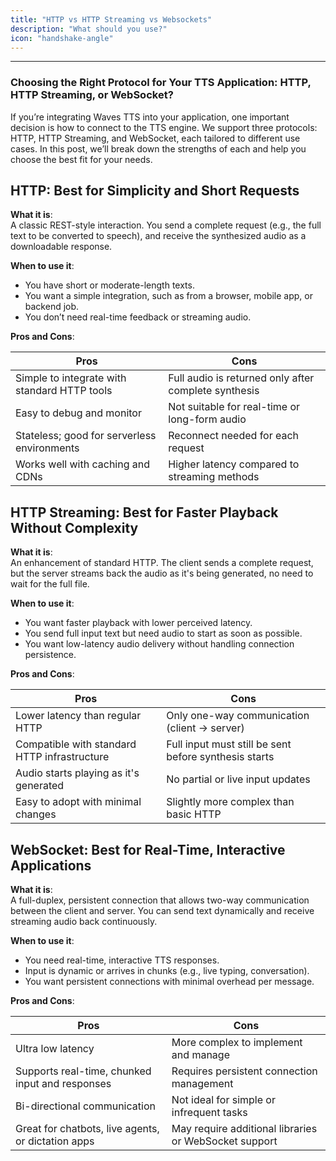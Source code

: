 ```yaml
---
title: "HTTP vs HTTP Streaming vs Websockets"
description: "What should you use?"
icon: "handshake-angle"
---
```


--- 

### Choosing the Right Protocol for Your TTS Application: HTTP, HTTP Streaming, or WebSocket?

If you’re integrating Waves TTS into your application, one important decision is how to connect to the TTS engine. We support three protocols: HTTP, HTTP Streaming, and WebSocket, each tailored to different use cases. In this post, we’ll break down the strengths of each and help you choose the best fit for your needs.   

## HTTP: Best for Simplicity and Short Requests  
**What it is**:  
A classic REST-style interaction. You send a complete request (e.g., the full text to be converted to speech), and receive the synthesized audio as a downloadable response.

**When to use it**:
- You have short or moderate-length texts.
- You want a simple integration, such as from a browser, mobile app, or backend job.
- You don’t need real-time feedback or streaming audio.

**Pros and Cons**:

| Pros                                          | Cons                                                  |
|-----------------------------------------------|--------------------------------------------------------|
| Simple to integrate with standard HTTP tools  | Full audio is returned only after complete synthesis  |
| Easy to debug and monitor                     | Not suitable for real-time or long-form audio         |
| Stateless; good for serverless environments   | Reconnect needed for each request                    |
| Works well with caching and CDNs              | Higher latency compared to streaming methods          |


## HTTP Streaming: Best for Faster Playback Without Complexity

**What it is**:  
An enhancement of standard HTTP. The client sends a complete request, but the server streams back the audio as it's being generated, no need to wait for the full file.

**When to use it**:
- You want faster playback with lower perceived latency.
- You send full input text but need audio to start as soon as possible.
- You want low-latency audio delivery without handling connection persistence.

**Pros and Cons**:

| Pros                                           | Cons                                                  |
|------------------------------------------------|--------------------------------------------------------|
| Lower latency than regular HTTP                | Only one-way communication (client → server)          |
| Compatible with standard HTTP infrastructure   | Full input must still be sent before synthesis starts |
| Audio starts playing as it's generated         | No partial or live input updates                      |
| Easy to adopt with minimal changes             | Slightly more complex than basic HTTP                 |  


## WebSocket: Best for Real-Time, Interactive Applications

**What it is**:  
A full-duplex, persistent connection that allows two-way communication between the client and server. You can send text dynamically and receive streaming audio back continuously.

**When to use it**:
- You need real-time, interactive TTS responses.
- Input is dynamic or arrives in chunks (e.g., live typing, conversation).
- You want persistent connections with minimal overhead per message.

**Pros and Cons**:

| Pros                                               | Cons                                                   |
|----------------------------------------------------|---------------------------------------------------------|
| Ultra low latency                                  | More complex to implement and manage                   |
| Supports real-time, chunked input and responses    | Requires persistent connection management              |
| Bi-directional communication                       | Not ideal for simple or infrequent tasks               |
| Great for chatbots, live agents, or dictation apps | May require additional libraries or WebSocket support  |

